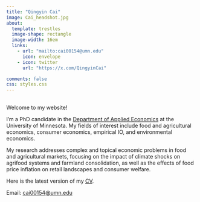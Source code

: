 ```yaml
---
title: "Qingyin Cai"
image: Cai_headshot.jpg
about:
  template: trestles
  image-shape: rectangle
  image-width: 16em
  links:
    - url: "mailto:cai00154@umn.edu"
      icon: envelope
    - icon: twitter
      url: "https://x.com/QingyinCai"

comments: false
css: styles.css
---
```


## 
<section id="special-section">
Welcome to my website!<br>

I’m a PhD candidate in the [Department of Applied Economics](https://apec.umn.edu/) at the University of Minnesota. My fields of interest include food and agricultural economics, consumer economics, empirical IO, and environmental economics.

My research addresses complex and topical economic problems in food and agricultural markets, focusing on the impact of climate shocks on agrifood systems and farmland consolidation, as well as the effects of food price inflation on retail landscapes and consumer welfare.

Here is the latest version of my <a href="CV_Cai.pdf" target="_blank">CV</a>.

Email: <a href="mailto:cai00154@umn.edu">cai00154@umn.edu</a>
</section>